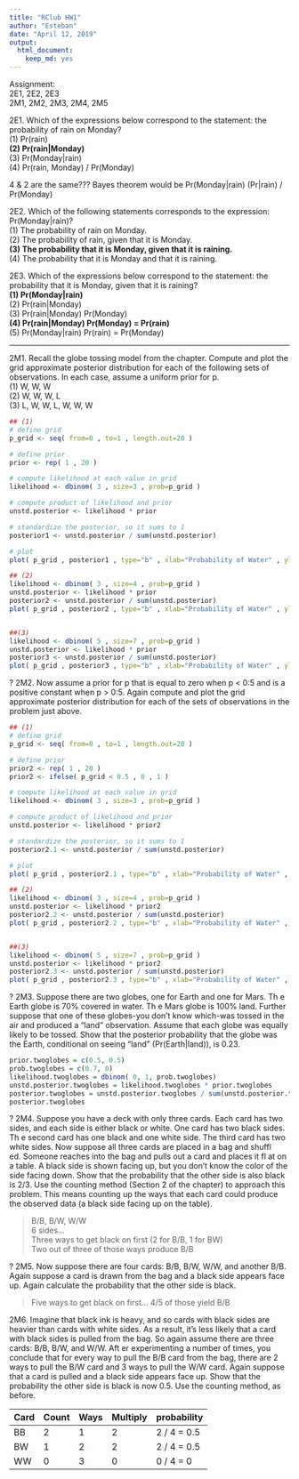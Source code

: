 ```yaml
---
title: "RClub HW1"
author: "Esteban"
date: "April 12, 2019"
output: 
  html_document: 
    keep_md: yes
---
```


Assignment:  
2E1, 2E2, 2E3  
2M1, 2M2, 2M3, 2M4, 2M5  
  
2E1. Which of the expressions below correspond to the statement: the probability of rain on Monday?  
(1) Pr(rain)  
**(2) Pr(rain|Monday)**  
(3) Pr(Monday|rain)  
(4) Pr(rain, Monday) / Pr(Monday)   

4 & 2 are the same??? Bayes theorem would be Pr(Monday|rain) (Pr|rain) / Pr(Monday)
  
2E2. Which of the following statements corresponds to the expression: Pr(Monday|rain)?  
(1) The probability of rain on Monday.  
(2) The probability of rain, given that it is Monday.  
**(3) The probability that it is Monday, given that it is raining.**  
(4) The probability that it is Monday and that it is raining.  
  
2E3. Which of the expressions below correspond to the statement: the probability that it is Monday,
given that it is raining?  
**(1) Pr(Monday|rain)**  
(2) Pr(rain|Monday)  
(3) Pr(rain|Monday) Pr(Monday)  
**(4) Pr(rain|Monday) Pr(Monday) = Pr(rain)**  
(5) Pr(Monday|rain) Pr(rain) = Pr(Monday)  

---

2M1. Recall the globe tossing model from the chapter. Compute and plot the grid approximate
posterior distribution for each of the following sets of observations. In each case, assume a uniform
prior for p.  
(1) W, W, W  
(2) W, W, W, L  
(3) L, W, W, L, W, W, W  

```r
## (1)
# define grid
p_grid <- seq( from=0 , to=1 , length.out=20 )

# define prior
prior <- rep( 1 , 20 )

# compute likelihood at each value in grid
likelihood <- dbinom( 3 , size=3 , prob=p_grid )

# compute product of likelihood and prior
unstd.posterior <- likelihood * prior

# standardize the posterior, so it sums to 1
posterior1 <- unstd.posterior / sum(unstd.posterior)

# plot
plot( p_grid , posterior1 , type="b" , xlab="Probability of Water" , ylab="Posterior Probability" ) + mtext( "(1) W, W, W" )

## (2)
likelihood <- dbinom( 3 , size=4 , prob=p_grid )
unstd.posterior <- likelihood * prior
posterior2 <- unstd.posterior / sum(unstd.posterior)
plot( p_grid , posterior2 , type="b" , xlab="Probability of Water" , ylab="Posterior Probability" ) + mtext( "(2) W, W, W, L" )


##(3)
likelihood <- dbinom( 5 , size=7 , prob=p_grid )
unstd.posterior <- likelihood * prior
posterior3 <- unstd.posterior / sum(unstd.posterior)
plot( p_grid , posterior3 , type="b" , xlab="Probability of Water" , ylab="Posterior Probability" ) + mtext( "(3) L, W, W, L, W, W, W" )
```

?
2M2. Now assume a prior for p that is equal to zero when p < 0:5 and is a positive constant when
p > 0:5. Again compute and plot the grid approximate posterior distribution for each of the sets of
observations in the problem just above.
```r
## (1)
# define grid
p_grid <- seq( from=0 , to=1 , length.out=20 )

# define prior
prior2 <- rep( 1 , 20 )
prior2 <- ifelse( p_grid < 0.5 , 0 , 1 )

# compute likelihood at each value in grid
likelihood <- dbinom( 3 , size=3 , prob=p_grid )

# compute product of likelihood and prior
unstd.posterior <- likelihood * prior2

# standardize the posterior, so it sums to 1
posterior2.1 <- unstd.posterior / sum(unstd.posterior)

# plot
plot( p_grid , posterior2.1 , type="b" , xlab="Probability of Water" , ylab="Posterior Probability" ) + mtext( "(1) W, W, W" )

## (2)
likelihood <- dbinom( 3 , size=4 , prob=p_grid )
unstd.posterior <- likelihood * prior2
posterior2.2 <- unstd.posterior / sum(unstd.posterior)
plot( p_grid , posterior2.2 , type="b" , xlab="Probability of Water" , ylab="Posterior Probability" ) + mtext( "(2) W, W, W, L" )


##(3)
likelihood <- dbinom( 5 , size=7 , prob=p_grid )
unstd.posterior <- likelihood * prior2
posterior2.3 <- unstd.posterior / sum(unstd.posterior)
plot( p_grid , posterior2.3 , type="b" , xlab="Probability of Water" , ylab="Posterior Probability" ) + mtext( "(3) L, W, W, L, W, W, W" )
```


?
2M3. Suppose there are two globes, one for Earth and one for Mars. Th e Earth globe is 70% covered
in water. Th e Mars globe is 100% land. Further suppose that one of these globes-you don't know
which-was tossed in the air and produced a "land" observation. Assume that each globe was equally
likely to be tossed. Show that the posterior probability that the globe was the Earth, conditional on
seeing "land" (Pr(Earth|land)), is 0.23.

```r
prior.twoglobes = c(0.5, 0.5)
prob.twoglobes = c(0.7, 0)
likelihood.twoglobes = dbinom( 0, 1, prob.twoglobes)
unstd.posterior.twoglobes = likelihood.twoglobes * prior.twoglobes
posterior.twoglobes = unstd.posterior.twoglobes / sum(unstd.posterior.twoglobes)
posterior.twoglobes

```

?
2M4. Suppose you have a deck with only three cards. Each card has two sides, and each side is either
black or white. One card has two black sides. Th e second card has one black and one white side. The
third card has two white sides. Now suppose all three cards are placed in a bag and shuffl ed. Someone
reaches into the bag and pulls out a card and places it fl at on a table. A black side is shown facing up,
but you don't know the color of the side facing down. Show that the probability that the other side is
also black is 2/3. Use the counting method (Section 2 of the chapter) to approach this problem. This
means counting up the ways that each card could produce the observed data (a black side facing up
on the table).

> B/B, B/W, W/W  
> 6 sides...  
> Three ways to get black on first (2 for B/B, 1 for BW)  
> Two out of three of those ways produce B/B  

?
2M5. Now suppose there are four cards: B/B, B/W, W/W, and another B/B. Again suppose a card is
drawn from the bag and a black side appears face up. Again calculate the probability that the other
side is black.

> Five ways to get black on first...
> 4/5 of those yield B/B

2M6. Imagine that black ink is heavy, and so cards with black sides are heavier than cards with white sides. As a result, it’s less likely that a card with black sides is pulled from the bag. So again assume
there are three cards: B/B, B/W, and W/W. Aft er experimenting a number of times, you conclude that
for every way to pull the B/B card from the bag, there are 2 ways to pull the B/W card and 3 ways to
pull the W/W card. Again suppose that a card is pulled and a black side appears face up. Show that
the probability the other side is black is now 0.5. Use the counting method, as before.

Card | Count | Ways | Multiply | probability
-----|-------|------|----------|------------ 
BB   | 2     | 1    | 2        | 2 / 4 = 0.5
BW   | 1     | 2    | 2        | 2 / 4 = 0.5
WW   | 0     | 3    | 0        | 0 / 4 = 0







